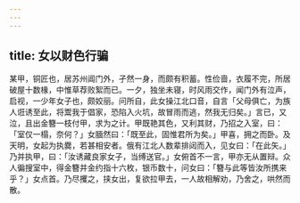 ```yaml
---
---
---
```

title: 女以财色行骗
---



某甲，铜匠也，居苏州阊门外，孑然一身，而颇有积蓄。性俭啬，衣履不完，所居破屋十数椽，中惟草荐败絮而已。一夕，独坐未寝，时风雨交作，闻门外有泣声，启视，一少年女子也，颇姣丽。问所自，此女操江北口音，自言「父母俱亡，为族人诳诱至此，将鬻我于倡家，恐陷入火坑，故冒雨而逃，然我无归矣。」言已，又泣，且出金簪一枝付甲，求为之计。甲既艳其色，又利其财，乃招之入室，曰：「室仅一榻，奈何？」女腼然曰：「既至此，固惟君所为矣。」甲喜，拥之而卧。及天明，女起为执爨，若甚相安者。俄有江北人数辈排闼而入，见女曰：「在此矢。」乃并执甲，曰：「汝诱藏良家女子，当缚送官。」女俯首不一言，甲亦无从置辩。众人徧搜室中，得金簪并金约指十六枚，银币数十，问女曰：「簪与此等皆汝所携来乎？」女点首。乃尽攫之，挟女出，复欲拉甲去，一人故相解劝，乃舍之，哄然而散。